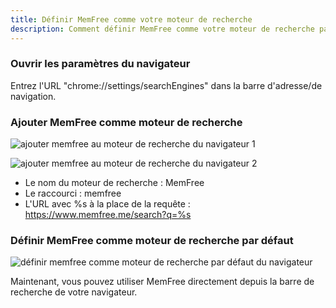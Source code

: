 ```yaml
---
title: Définir MemFree comme votre moteur de recherche
description: Comment définir MemFree comme votre moteur de recherche par défaut dans le navigateur
---
```


<Steps>

### Ouvrir les paramètres du navigateur

Entrez l'URL "chrome://settings/searchEngines" dans la barre d'adresse/de navigation.

### Ajouter MemFree comme moteur de recherche

<img
    className="mt-4 overflow-hidden rounded-lg border"
    src="/images/doc/add-search-engine1.png"
    alt="ajouter memfree au moteur de recherche du navigateur 1"
/>

<img
    className="mt-4 overflow-hidden rounded-lg border"
    src="/images/doc/add-search-engine2.png"
    alt="ajouter memfree au moteur de recherche du navigateur 2"
/>

-   Le nom du moteur de recherche : MemFree
-   Le raccourci : memfree
-   L'URL avec %s à la place de la requête : https://www.memfree.me/search?q=%s

### Définir MemFree comme moteur de recherche par défaut

<img
    className="mt-4 overflow-hidden rounded-lg border"
    src="/images/doc/default-search-engine.png"
    alt="définir memfree comme moteur de recherche par défaut du navigateur"
/>
</Steps>

Maintenant, vous pouvez utiliser MemFree directement depuis la barre de recherche de votre navigateur.
